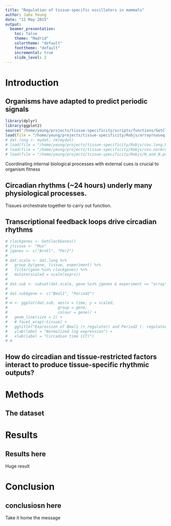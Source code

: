 ```yaml
---
title: "Regulation of tissue-specific oscillators in mammals"
author: Jake Yeung
date: "11 May 2015"
output:
  beamer_presentation:
    toc: false
    theme: "Madrid"
    colortheme: "default"
    fonttheme: "default"
    incremental: true
    slide_level: 2
---
```


# Introduction

## Organisms have adapted to predict periodic signals

```r
library(dplyr)
library(ggplot2)
source("/home/yeung/projects/tissue-specificity/scripts/functions/GetClockGenes.R")
load(file = "/home/yeung/projects/tissue-specificity/Robjs/arrayrnaseq.mydat.Robj")
# dat.long <- mydat; rm(mydat)
# load(file = "/home/yeung/projects/tissue-specificity/Robjs/cov.long.Robj")
# load(file = "/home/yeung/projects/tissue-specificity/Robjs/cov.normreads.filt.rhyth.Robj")
# load(file = "/home/yeung/projects/tissue-specificity/Robjs/N_and_N.promoter.Robj")

```

Coordinating internal biological processes with external cues is crucial to organism fitness

\begin{center}
\includegraphics[height=0.6\textheight]{images/circadian-intro-man}
\end{center}

\let\thefootnote\relax\footnotetext{\tiny{Circadian Surprise: How Our Body Clocks Help Shape Our Waistlines. Aubrey and Streeter 2015}}

## Circadian rhythms (~24 hours) underly many physiological processes.

Tissues orchestrate together to carry out function.

\begin{center}
\includegraphics[height=0.6\textheight]{images/circadian-introduction}
\end{center}

\let\thefootnote\relax\footnotetext{\tiny{The Mammalian Circadian Timing System: Synchronization of Peripheral Clocks. Saini et al 2011}}

## Transcriptional feedback loops drive circadian rhythms

\columnsbegin
\column{.5\textwidth}
\includegraphics[height=0.6\textheight]{images/bmal-per-loop}
\column{.5\textwidth}
\pause

```r
# clockgenes <- GetClockGenes()
# jtissue <- "Mus"
# jgenes <- c("Arntl", "Per2")
# 
# dat.scale <- dat.long %>%
#   group_by(gene, tissue, experiment) %>%
#   filter(gene %in% clockgenes) %>%
#   mutate(scaled = scale(exprs))
# 
# dat.sub <- subset(dat.scale, gene %in% jgenes & experiment == "array" & tissue == jtissue)
# 
# dat.sub$gene <- c("Bmal1", "Period2")
# 
# m <- ggplot(dat.sub, aes(x = time, y = scaled,
#                      group = gene, 
#                      colour = gene)) + 
#   geom_line(size = 2) + 
#   # facet_wrap(~tissue) +
#   ggtitle("Expression of Bmal1 (+ regulator) and Period2 (- regulator) + 
#   ylab(label = "Normalized log expression") +
#   xlab(label = "Circadian time (CT)")
# m
```
\columnsend

\let\thefootnote\relax\footnotetext{\tiny{Molecular architecture of the mammalian circadian clock. Partch et al 2014}}

## How do circadian and tissue-restricted factors interact to produce tissue-specific rhythmic outputs?

\begin{center}
\includegraphics[height=0.6\textheight]{images/circadian-tissue-interaction}
\end{center}

# Methods

## The dataset

# Results

## Results here

Huge result

# Conclusion

## conclusiosn here

Take it home the message